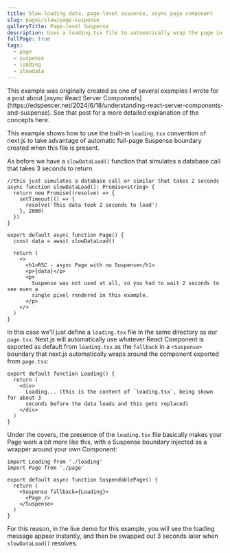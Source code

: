 ```yaml
---
title: Slow-loading data, page-level suspense, async page component
slug: pages/slow/page-suspense
galleryTitle: Page-level Suspense
description: Uses a loading.tsx file to automatically wrap the page in a Suspense boundary
fullPage: true
tags:
  - page
  - suspense
  - loading
  - slowdata
---
```


<Callout type="note">
  This example was originally created as one of several examples I wrote for a
  post about [async React Server
  Components](https://edspencer.net/2024/6/18/understanding-react-server-components-and-suspense).
  See that post for a more detailed explanation of the concepts here.
</Callout>

This example shows how to use the built-in `loading.tsx` convention of next.js to take advantage of automatic full-page Suspense boundary created when this file is present.

As before we have a `slowDataLoad()` function that simulates a database call that takes 3 seconds to return.

```app/page.tsx
//this just simulates a database call or similar that takes 2 seconds
async function slowDataLoad(): Promise<string> {
  return new Promise((resolve) => {
    setTimeout(() => {
      resolve('This data took 2 seconds to load')
    }, 2000)
  })
}

export default async function Page() {
  const data = await slowDataLoad()

  return (
    <>
      <h1>RSC - async Page with no Suspense</h1>
      <p>{data}</p>
      <p>
        Suspense was not used at all, so you had to wait 2 seconds to see even a
        single pixel rendered in this example.
      </p>
    </>
  )
}
```

In this case we'll just define a `loading.tsx` file in the same directory as our `page.tsx`. Next.js will automatically use whatever React Component is exported as default from `loading.tsx` as the `fallback` in a `<Suspense>` boundary that next.js automatically wraps around the component exported from `page.tsx`:

```app/loading.tsx
export default function Loading() {
  return (
    <div>
      Loading... (this is the content of `loading.tsx`, being shown for about 3
      seconds before the data loads and this gets replaced)
    </div>
  )
}
```

Under the covers, the presence of the `loading.tsx` file basically makes your Page work a bit more like this, with a Suspense boundary injected as a wrapper around your own Component:

```app/page-wrapper.tsx
import Loading from './loading'
import Page from './page'

export default async function SuspendablePage() {
  return (
    <Suspense fallback={Loading}>
      <Page />
    </Suspense>
  )
}
```

For this reason, in the live demo for this example, you will see the loading message appear instantly, and then be swapped out 3 seconds later when `slowDataLoad()` resolves.
